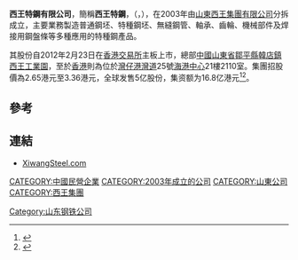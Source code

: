 '''西王特鋼有限公司'''，簡稱'''西王特鋼'''，（'''{{lang-en|Xiwang Special Steel Company Limited}}'''，{{hkex|1266}}），在2003年由[[山東|山東]][[西王集團有限公司|西王集團有限公司]]分拆成立，主要業務製造普通鋼坯、特種鋼坯、無縫鋼管、軸承、齒輪、機械部件及焊接用鋼盤條等多種應用的特種鋼產品。

其股份自2012年2月23日在[[香港交易所|香港交易所]]主板上市，總部[[中國|中國]][[山東省|山東省]][[鄒平縣|鄒平縣]][[韓店鎮|韓店鎮]][[西王工業園|西王工業園]]，至於[[香港|香港]]則為位於[[灣仔|灣仔]][[港灣道|港灣道]]25號[[海港中心|海港中心]]21樓2110室。集團招股價為2.65港元至3.36港元，全球发售5亿股份，集资额为16.8亿港元<ref>{{Cite web |url=http://hk.news.yahoo.com/%E8%A5%BF%E7%8E%8B%E7%89%B9%E9%8B%BC%E4%BB%8A%E6%8B%9B%E8%82%A1-%E4%B8%8A%E5%B8%82%E5%8D%B3%E6%B4%BE%E6%81%AF-212719658.html |title=西王特鋼今招股 上市即派息 明報 – 2012年2月13日星期一上午5:27 |access-date=2012年3月1日 |archive-date=2012年3月1日 |archive-url=https://web.archive.org/web/20120301005433/http://hk.news.yahoo.com/%E8%A5%BF%E7%8E%8B%E7%89%B9%E9%8B%BC%E4%BB%8A%E6%8B%9B%E8%82%A1-%E4%B8%8A%E5%B8%82%E5%8D%B3%E6%B4%BE%E6%81%AF-212719658.html |dead-url=no }}</ref><REF>
{{Cite web |url=http://chinese.wsj.com/big5/20120217/BCHc-002867.asp |title=2012年 2月 17日 18:05 中國西王特鋼通過香港IPO籌資1.7億美元 華爾街日報 |access-date=2012-02-19 |archive-date=2016-03-06 |archive-url=https://web.archive.org/web/20160306013709/http://chinese.wsj.com/big5/20120217/BCHc-002867.asp |dead-url=no }}
</REF>。

==參考==
{{reflist}}

==連結==
*[http://www.xiwangsteel.com XiwangSteel.com] {{Wayback|url=http://www.xiwangsteel.com/ |date=20201124224402 }}

[[Category:山东钢铁公司|Category:山东钢铁公司]]
[[CATEGORY:中國民營企業|CATEGORY:中國民營企業]]
[[CATEGORY:2003年成立的公司|CATEGORY:2003年成立的公司]]
[[CATEGORY:山東公司|CATEGORY:山東公司]]
[[CATEGORY:西王集團|CATEGORY:西王集團]]